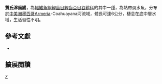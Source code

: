 {{Speciesbox 
| genus = Ilyodon
| species = xantusi
| image = Ilyodon xantusi.jpg
| status = NE
| status_system = IUCN3.1
| authority = [[Hubbs|Hubbs]] & [[Turner|Turner]], 1939
| synonyms = *''Balsadichthys xantusi'', Hubbs & Turner, 1939 
}}

'''贊氏濘齒鱂'''，為[[輻鰭魚綱|輻鰭魚綱]][[鯉齒目|鯉齒目]][[鯉齒亞目|鯉齒亞目]][[谷鱂科|谷鱂科]]的其中一[[種|種]]，為熱帶淡水魚，分布於[[中美洲|中美洲]][[墨西哥|墨西哥]]Armeria-Coahuayana河流域，體長可達6公分，棲息在底中層水域，生活習性不明。

== 參考文獻 ==
*{{FishBase_species|genus=Ilyodon|species=xantusi|year=2014|month=10}}

== 擴展閱讀 ==
{{refbegin}}
{{wikispecies-inline|Ilyodon xantusi 贊氏濘齒鱂}}
{{refend}}
{{Taxonbar|from=Q5580475}}

[[Category:濘齒鱂屬|Z]]


{{魚類小作品}}